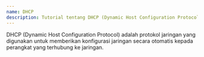 ```yaml
---
name: DHCP
description: Tutorial tentang DHCP (Dynamic Host Configuration Protocol)
---
```

DHCP (Dynamic Host Configuration Protocol) adalah protokol jaringan yang digunakan untuk memberikan konfigurasi jaringan secara otomatis kepada perangkat yang terhubung ke jaringan.
